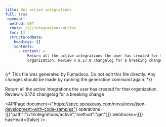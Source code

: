 ```yaml
---
title: Get active integrations
full: true
_openapi:
  method: GET
  route: /v1/integrations/active
  toc: []
  structuredData:
    headings: []
    contents:
      - content: >-
          Return all the active integrations the user has created for that
          organization. Review v.0.17.0 changelog for a breaking change
---
```


{/* This file was generated by Fumadocs. Do not edit this file directly. Any changes should be made by running the generation command again. */}

Return all the active integrations the user has created for that organization. Review v.0.17.0 changelog for a breaking change

<APIPage document={"https://spec.speakeasy.com/novu/novu/json-development-with-code-samples"} operations={[{"path":"/v1/integrations/active","method":"get"}]} webhooks={[]} hasHead={false} />